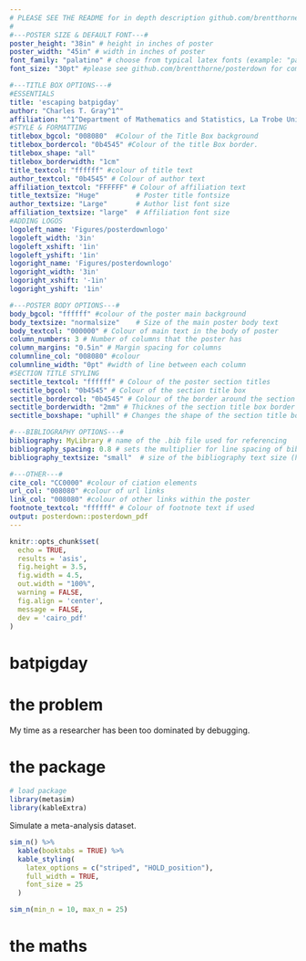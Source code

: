 ```yaml
---
# PLEASE SEE THE README for in depth description github.com/brentthorne/posterdown
#
#---POSTER SIZE & DEFAULT FONT---#
poster_height: "38in" # height in inches of poster
poster_width: "45in" # width in inches of poster
font_family: "palatino" # choose from typical latex fonts (example: "palatino")
font_size: "30pt" #please see github.com/brentthorne/posterdown for compatible options.

#---TITLE BOX OPTIONS---#
#ESSENTIALS
title: 'escaping batpigday'
author: "Charles T. Gray^1^"
affiliation: "^1^Department of Mathematics and Statistics, La Trobe University, Victoria, Australia"
#STYLE & FORMATTING
titlebox_bgcol: "008080"  #Colour of the Title Box background
titlebox_bordercol: "0b4545" #Colour of the title Box border.
titlebox_shape: "all"
titlebox_borderwidth: "1cm"
title_textcol: "ffffff" #colour of title text
author_textcol: "0b4545" # Colour of author text
affiliation_textcol: "FFFFFF" # Colour of affiliation text
title_textsize: "Huge"         # Poster title fontsize
author_textsize: "Large"       # Author list font size
affiliation_textsize: "large"  # Affiliation font size
#ADDING LOGOS
logoleft_name: 'Figures/posterdownlogo'
logoleft_width: '3in'
logoleft_xshift: '1in'
logoleft_yshift: '1in'
logoright_name: 'Figures/posterdownlogo'
logoright_width: '3in'
logoright_xshift: '-1in'
logoright_yshift: '1in'

#---POSTER BODY OPTIONS---#
body_bgcol: "ffffff" #colour of the poster main background
body_textsize: "normalsize"    # Size of the main poster body text
body_textcol: "000000" # Colour of main text in the body of poster
column_numbers: 3 # Number of columns that the poster has
column_margins: "0.5in" # Margin spacing for columns
columnline_col: "008080" #colour 
columnline_width: "0pt" #width of line between each column
#SECTION TITLE STYLING
sectitle_textcol: "ffffff" # Colour of the poster section titles
sectitle_bgcol: "0b4545" # Colour of the section title box
sectitle_bordercol: "0b4545" # Colour of the border around the section title box.
sectitle_borderwidth: "2mm" # Thicknes of the section title box border
sectitle_boxshape: "uphill" # Changes the shape of the section title box.

#---BIBLIOGRAPHY OPTIONS---#
bibliography: MyLibrary # name of the .bib file used for referencing
bibliography_spacing: 0.8 # sets the multiplier for line spacing of bibliography spacing (between 0 and 1)
bibliography_textsize: "small"  # size of the bibliography text size (handy for one too many references!)

#---OTHER---#
cite_col: "CC0000" #colour of ciation elements
url_col: "008080" #colour of url links
link_col: "008080" #colour of other links within the poster
footnote_textcol: "ffffff" # Colour of footnote text if used
output: posterdown::posterdown_pdf
---
```


```r
knitr::opts_chunk$set(
  echo = TRUE,
  results = 'asis',
  fig.height = 3.5,
  fig.width = 4.5,
  out.width = "100%",
  warning = FALSE,
  fig.align = 'center',
  message = FALSE,
  dev = 'cairo_pdf'
)

```

# batpigday
\begin{description}
\item[batpigday] coding equivalent of groundhogday
\end{description}

# the problem

My time as a researcher has been too dominated by debugging. 


\columnbreak

# the package

```r
# load package
library(metasim)
library(kableExtra)


```

Simulate a meta-analysis dataset.

```r
sim_n() %>%
  kable(booktabs = TRUE) %>%
  kable_styling(
    latex_options = c("striped", "HOLD_position"),
    full_width = TRUE,
    font_size = 25
  )

```

```r
sim_n(min_n = 10, max_n = 25)
```


\columnbreak


# the maths

\small\printbibliography
